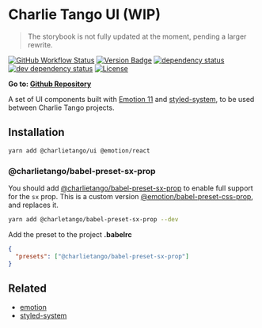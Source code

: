 
<Meta title="Docs/Intro" />

# Charlie Tango UI **(WIP)**

> The storybook is not fully updated at the moment, pending a larger rewrite.

[![GitHub Workflow Status][build-svg]][github-url] [![Version Badge][npm-version-svg]][package-url]
[![dependency status][deps-svg]][deps-url] [![dev dependency status][dev-deps-svg]][dev-deps-url]
[![License][license-image]][license-url]

**Go to: [Github Repository](https://github.com/charlie-tango/ui)**

A set of UI components built with [Emotion 11](https://emotion.sh) and
[styled-system](https://styled-system.com/), to be used between Charlie Tango projects.

## Installation

```bash
yarn add @charlietango/ui @emotion/react
```

### @charlietango/babel-preset-sx-prop

You should add
[@charlietango/babel-preset-sx-prop](https://www.npmjs.com/package/@charlietango/babel-preset-sx-prop)
to enable full support for the `sx` prop. This is a custom version
[@emotion/babel-preset-css-prop](https://emotion.sh/docs/@emotion/babel-preset-css-prop), and
replaces it.

```bash
yarn add @charletango/babel-preset-sx-prop --dev
```

Add the preset to the project **.babelrc**

```json
{
  "presets": ["@charlietango/babel-preset-sx-prop"]
}
```

## Related

- [emotion](https://emotion.sh/)
- [styled-system](https://styled-system.com/)

[build-svg]: https://img.shields.io/github/workflow/status/charlie-tango/ui/Test
[github-url]: https://github.com/charlie-tango/ui
[package-url]: https://npmjs.org/package/@charlietango/ui
[npm-version-svg]: https://img.shields.io/npm/v/@charlietango/ui.svg
[deps-svg]: https://david-dm.org/charlie-tango/ui.svg
[deps-url]: https://david-dm.org/charlie-tango/ui
[dev-deps-svg]: https://david-dm.org/charlie-tango/ui/dev-status.svg
[dev-deps-url]: https://david-dm.org/charlie-tango/ui#info=devDependencies
[license-image]: http://img.shields.io/npm/l/@charlietango/ui.svg
[license-url]: LICENSE
